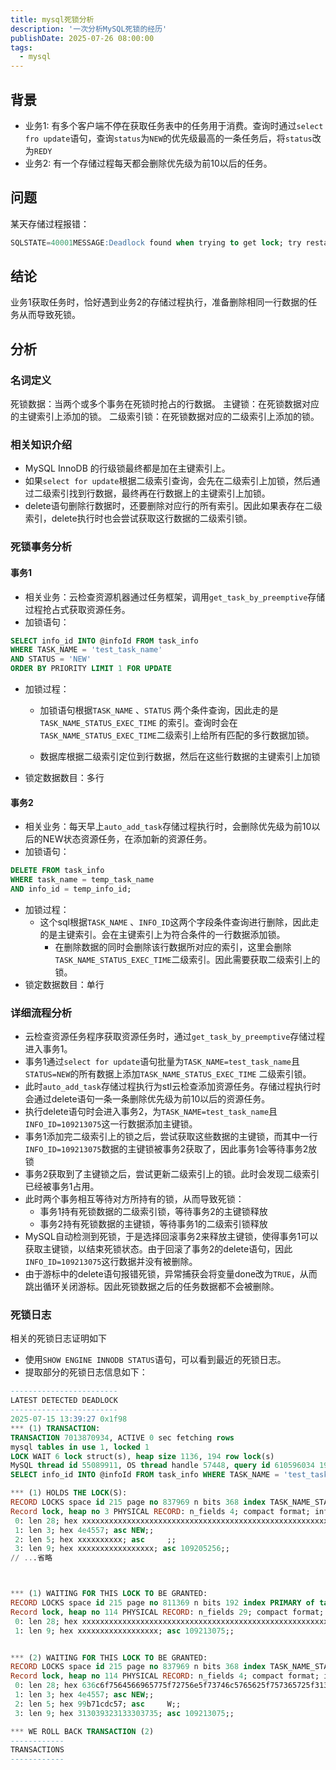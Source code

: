 ```yaml
---
title: mysql死锁分析
description: '一次分析MySQL死锁的经历'
publishDate: 2025-07-26 08:00:00
tags:
  - mysql
---
```


## 背景

- 业务1: 有多个客户端不停在获取任务表中的任务用于消费。查询时通过`select fro update`语句，查询`status`为`NEW`的优先级最高的一条任务后，将`status`改为`REDY`
- 业务2: 有一个存储过程每天都会删除优先级为前10以后的任务。

## 问题

某天存储过程报错：

```sql
SQLSTATE=40001MESSAGE:Deadlock found when trying to get lock; try restarting transaction
```

## 结论

业务1获取任务时，恰好遇到业务2的存储过程执行，准备删除相同一行数据的任务从而导致死锁。

## 分析

### 名词定义

死锁数据：当两个或多个事务在死锁时抢占的行数据。
主键锁：在死锁数据对应的主键索引上添加的锁。
二级索引锁：在死锁数据对应的二级索引上添加的锁。

### 相关知识介绍

- MySQL InnoDB 的行级锁最终都是加在主键索引上。
- 如果`select for update`根据二级索引查询，会先在二级索引上加锁，然后通过二级索引找到行数据，最终再在行数据上的主键索引上加锁。
- delete语句删除行数据时，还要删除对应行的所有索引。因此如果表存在二级索引，delete执行时也会尝试获取这行数据的二级索引锁。

### 死锁事务分析

#### 事务1

- 相关业务：云检查资源机器通过任务框架，调用`get_task_by_preemptive`存储过程抢占式获取资源任务。
- 加锁语句：

```sql
SELECT info_id INTO @infoId FROM task_info
WHERE TASK_NAME = 'test_task_name'
AND STATUS = 'NEW'
ORDER BY PRIORITY LIMIT 1 FOR UPDATE
```

- 加锁过程：
  - 加锁语句根据`TASK_NAME` 、`STATUS` 两个条件查询，因此走的是`TASK_NAME_STATUS_EXEC_TIME` 的索引。查询时会在`TASK_NAME_STATUS_EXEC_TIME`二级索引上给所有匹配的多行数据加锁。

  - 数据库根据二级索引定位到行数据，然后在这些行数据的主键索引上加锁

- 锁定数据数目：多行

#### 事务2

- 相关业务：每天早上`auto_add_task`存储过程执行时，会删除优先级为前10以后的NEW状态资源任务，在添加新的资源任务。
- 加锁语句：

```sql
DELETE FROM task_info
WHERE task_name = temp_task_name
AND info_id = temp_info_id;
```

- 加锁过程：
  - 这个sql根据`TASK_NAME` 、`INFO_ID`这两个字段条件查询进行删除，因此走的是主键索引。会在主键索引上为符合条件的一行数据添加锁。
    - 在删除数据的同时会删除该行数据所对应的索引，这里会删除`TASK_NAME_STATUS_EXEC_TIME`二级索引。因此需要获取二级索引上的锁。
- 锁定数据数目：单行

### 详细流程分析

- 云检查资源任务程序获取资源任务时，通过`get_task_by_preemptive`存储过程进入事务1。
- 事务1通过`select for update`语句批量为`TASK_NAME=test_task_name`且`STATUS=NEW`的所有数据上添加`TASK_NAME_STATUS_EXEC_TIME` 二级索引锁。
- 此时`auto_add_task`存储过程执行为stl云检查添加资源任务。存储过程执行时会通过delete语句一条一条删除优先级为前10以后的资源任务。
- 执行delete语句时会进入事务2，为`TASK_NAME=test_task_name`且`INFO_ID=109213075`这一行数据添加主键锁。
- 事务1添加完二级索引上的锁之后，尝试获取这些数据的主键锁，而其中一行`INFO_ID=109213075`数据的主键锁被事务2获取了，因此事务1会等待事务2放锁
- 事务2获取到了主键锁之后，尝试更新二级索引上的锁。此时会发现二级索引已经被事务1占用。
- 此时两个事务相互等待对方所持有的锁，从而导致死锁：
  - 事务1持有死锁数据的二级索引锁，等待事务2的主键锁释放
  - 事务2持有死锁数据的主键锁，等待事务1的二级索引锁释放
- MySQL自动检测到死锁，于是选择回滚事务2来释放主键锁，使得事务1可以获取主键锁，以结束死锁状态。由于回滚了事务2的delete语句，因此`INFO_ID=109213075`这行数据并没有被删除。
- 由于游标中的delete语句报错死锁，异常捕获会将变量done改为`TRUE`，从而跳出循环关闭游标。因此死锁数据之后的任务数据都不会被删除。

### 死锁日志

相关的死锁日志证明如下

- 使用`SHOW ENGINE INNODB STATUS`语句，可以看到最近的死锁日志。
- 提取部分的死锁日志信息如下：

```sql
------------------------
LATEST DETECTED DEADLOCK
------------------------
2025-07-15 13:39:27 0x1f98
*** (1) TRANSACTION:
TRANSACTION 7013870934, ACTIVE 0 sec fetching rows
mysql tables in use 1, locked 1
LOCK WAIT 6 lock struct(s), heap size 1136, 194 row lock(s)
MySQL thread id 55089911, OS thread handle 57448, query id 610596034 192.168.7.75 user1 executing
SELECT info_id INTO @infoId FROM task_info WHERE TASK_NAME = 'test_task_name' AND STATUS = 'NEW' ORDER BY PRIORITY  LIMIT 1 FOR UPDATE

*** (1) HOLDS THE LOCK(S):
RECORD LOCKS space id 215 page no 837969 n bits 368 index TASK_NAME_STATUS_EXEC_TIME of table `task_info` trx id 7013870934 lock_mode X
Record lock, heap no 3 PHYSICAL RECORD: n_fields 4; compact format; info bits 32
 0: len 28; hex xxxxxxxxxxxxxxxxxxxxxxxxxxxxxxxxxxxxxxxxxxxxxxxxxxxxxxxx; asc test_task_name;;
 1: len 3; hex 4e4557; asc NEW;;
 2: len 5; hex xxxxxxxxxx; asc     ;;
 3: len 9; hex xxxxxxxxxxxxxxxxx; asc 109205256;;
// ...省略



*** (1) WAITING FOR THIS LOCK TO BE GRANTED:
RECORD LOCKS space id 215 page no 811369 n bits 192 index PRIMARY of table `task_info` trx id 7013870934 lock_mode X locks rec but not gap waiting
Record lock, heap no 114 PHYSICAL RECORD: n_fields 29; compact format; info bits 32
 0: len 28; hex xxxxxxxxxxxxxxxxxxxxxxxxxxxxxxxxxxxxxxxxxxxxxxxxxxxxxxxx; asc test_task_name;;
 1: len 9; hex xxxxxxxxxxxxxxxxxx; asc 109213075;;


*** (2) WAITING FOR THIS LOCK TO BE GRANTED:
RECORD LOCKS space id 215 page no 837969 n bits 368 index TASK_NAME_STATUS_EXEC_TIME of table `task_info` trx id 7013870936 lock_mode X locks rec but not gap waiting
Record lock, heap no 114 PHYSICAL RECORD: n_fields 4; compact format; info bits 0
 0: len 28; hex 636c6f7564566965775f72756e5f73746c5765625f757365725f3130; asc test_task_name;;
 1: len 3; hex 4e4557; asc NEW;;
 2: len 5; hex 99b71cdc57; asc     W;;
 3: len 9; hex 313039323133303735; asc 109213075;;

*** WE ROLL BACK TRANSACTION (2)
------------
TRANSACTIONS
------------

```
